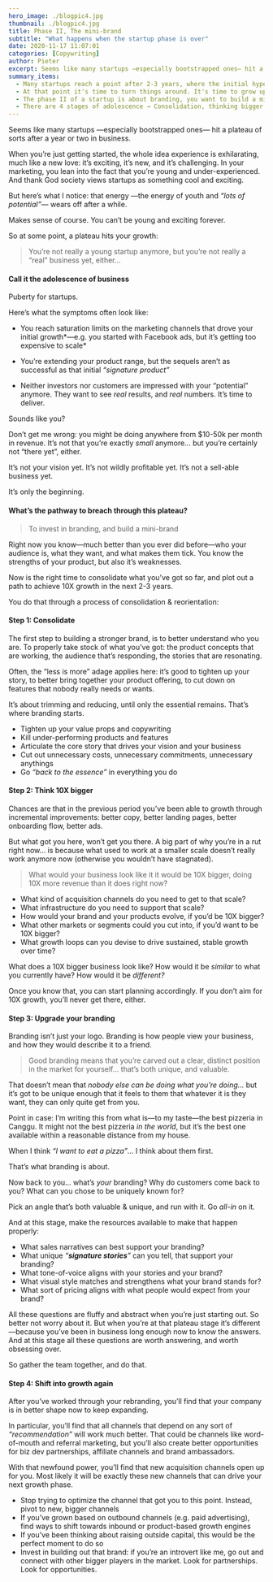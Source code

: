 ```yaml
---
hero_image: ./blogpic4.jpg
thumbnail: ./blogpic4.jpg
title: Phase II, The mini-brand
subtitle: "What happens when the startup phase is over"
date: 2020-11-17 11:07:01
categories: [Copywriting]
author: Pieter
excerpt: Seems like many startups —especially bootstrapped ones— hit a plateau of sorts after a year or two in business.
summary_items:
  - Many startups reach a point after 2-3 years, where the initial hype is starting to cool.
  - At that point it's time to turn things around. It's time to grow up.
  - The phase II of a startup is about branding, you want to build a mini-brand
  - There are 4 stages of adolescence → Consolidation, thinking bigger, brand upgrading, growth.
---
```


Seems like many startups —especially bootstrapped ones— hit a plateau of sorts after a year or two in business.

When you’re just getting started, the whole idea experience is exhilarating, much like a new love: it’s exciting, it’s new, and it’s challenging. In your marketing, you lean into the fact that you’re young and under-experienced. And thank God society views startups as something cool and exciting.

But here’s what I notice: that energy —the energy of youth and _“lots of potential”_— wears off after a while.

Makes sense of course.
You can’t be young and exciting forever.

So at some point, a plateau hits your growth:

<BlockQuote name="">
  You’re not really a young startup anymore, but you’re not really a “real”
  business yet, either...
</BlockQuote>

#### **Call it the adolescence of business**

Puberty for startups.

Here’s what the symptoms often look like:

- You reach saturation limits on the marketing channels that drove your initial growth*—e.g. you started with Facebook ads, but it’s getting too expensive to scale*
- You’re extending your product range, but the sequels aren’t as successful as that initial _“signature product”_

- Neither investors nor customers are impressed with your “potential” anymore. They want to see _real_ results, and _real_ numbers. It’s time to deliver.

Sounds like you?

Don’t get me wrong: you might be doing anywhere from $10-50k per month in revenue. It’s not that you’re exactly _small_ anymore… but you’re certainly not “there yet”, either.

It’s not your vision yet.
It’s not wildly profitable yet.
It’s not a sell-able business yet.

It’s only the beginning.

#### **What’s the pathway to breach through this plateau?**

<BlockQuote name="">To invest in branding, and build a mini-brand</BlockQuote>

Right now you know—much better than you ever did before—who your audience is, what they want, and what makes them tick. You know the strengths of your product, but also it’s weaknesses.

Now is the right time to consolidate what you’ve got so far, and plot out a path to achieve 10X growth in the next 2-3 years.

You do that through a process of consolidation & reorientation:

#### **Step 1: Consolidate**

The first step to building a stronger brand, is to better understand who you are. To properly take stock of what you’ve got: the product concepts that are working, the audience that’s responding, the stories that are resonating.

Often, the “less is more” adage applies here: it’s good to tighten up your story, to better bring together your product offering, to cut down on features that nobody really needs or wants.

It’s about trimming and reducing, until only the essential remains.
That’s where branding starts.

- Tighten up your value props and copywriting
- Kill under-performing products and features
- Articulate the core story that drives your vision and your business
- Cut out unnecessary costs, unnecessary commitments, unnecessary anythings
- Go _“back to the essence”_ in everything you do

#### **Step 2: Think 10X bigger**

Chances are that in the previous period you’ve been able to growth through incremental improvements: better copy, better landing pages, better onboarding flow, better ads.

But what got you here, won’t get you there.
A big part of why you’re in a rut right now… is because what used to work at a smaller scale doesn’t really work anymore now (otherwise you wouldn’t have stagnated).

<BlockQuote name="">
  What would your business look like it it would be 10X bigger, doing 10X more
  revenue than it does right now?
</BlockQuote>

- What kind of acquisition channels do you need to get to that scale?
- What infrastructure do you need to support that scale?
- How would your brand and your products evolve, if you’d be 10X bigger?
- What other markets or segments could you cut into, if you’d want to be 10X bigger?
- What growth loops can you devise to drive sustained, stable growth over time?

What does a 10X bigger business look like? How would it be _similar_ to what you currently have?
How would it be _different?_

Once you know that, you can start planning accordingly.
If you don’t aim for 10X growth, you’ll never get there, either.

#### **Step 3: Upgrade your branding**

Branding isn’t just your logo. Branding is how people view your business, and how they would describe it to a friend.

<BlockQuote name="">
  Good branding means that you’re carved out a clear, distinct position in the
  market for yourself… that’s both unique, and valuable.
</BlockQuote>

That doesn’t mean that _nobody else can be doing what you’re doing…_ but it’s got to be unique enough that it feels to them that whatever it is they want, they can only quite get from you.

Point in case: I’m writing this from what is—to my taste—the best pizzeria in Canggu. It might not the best pizzeria _in the world_, but it’s the best one available within a reasonable distance from my house.

When I think _“I want to eat a pizza”_… I think about them first.

That’s what branding is about.

Now back to you… what’s _your_ branding? Why do customers come back to you? What can you chose to be uniquely known for?

Pick an angle that’s both valuable & unique, and run with it.
Go _all-in_ on it.

And at this stage, make the resources available to make that happen properly:

- What sales narratives can best support your branding?
- What unique _“**signature stories**”_ can you tell, that support your branding?
- What tone-of-voice aligns with your stories and your brand?
- What visual style matches and strengthens what your brand stands for?
- What sort of pricing aligns with what people would expect from your brand?

All these questions are fluffy and abstract when you’re just starting out. So better not worry about it. But when you’re at that plateau stage it’s different—because you’ve been in business long enough now to know the answers. And at this stage all these questions are worth answering, and worth obsessing over.

So gather the team together, and do that.

#### **Step 4: Shift into growth again**

After you’ve worked through your rebranding, you’ll find that your company is in better shape now to keep expanding.

In particular, you’ll find that all channels that depend on any sort of _“recommendation”_ will work much better. That could be channels like word-of-mouth and referral marketing, but you’ll also create better opportunities for biz dev partnerships, affiliate channels and brand ambassadors.

With that newfound power, you’ll find that new acquisition channels open up for you. Most likely it will be exactly these new channels that can drive your next growth phase.

- Stop trying to optimize the channel that got you to this point. Instead, pivot to new, bigger channels
- If you’ve grown based on outbound channels (e.g. paid advertising), find ways to shift towards inbound or product-based growth engines
- If you’ve been thinking about raising outside capital, this would be the perfect moment to do so
- Invest in building out that brand: if you’re an introvert like me, go out and connect with other bigger players in the market. Look for partnerships. Look for opportunities.

